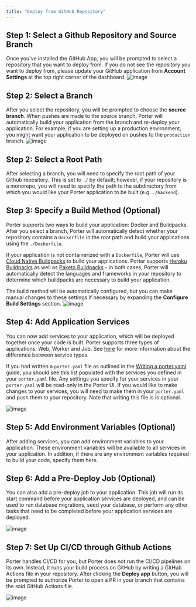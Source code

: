 ```yaml
---
title: "Deploy from GitHub Repository"
---
```


## Step 1: Select a Github Repository and Source Branch
Once you've installed the GitHub App, you will be prompted to select a repository that you want to deploy from. If you do not see the repository you want to deploy from, please update your GitHub application from **Account Settings** at the top right corner of the dashboard.
![image](/images/deploying-applications/select-repository.png)

## Step 2: Select a Branch

After you select the repository, you will be prompted to choose the **source branch**. 
When pushes are made to the source branch, Porter will automatically build your application from the branch and re-deploy your application. 
For example, if you are setting up a production environment, you might want your application to be deployed on pushes to the `production` branch.
![image](/images/deploying-applications/select-branch.png)

## Step 2: Select a Root Path
After selecting a branch, you will need to specify the root path of your Github repository. This is set to `./` by default; 
however, if your repository is a monorepo, you will need to specify the path to the subdirectory from which you would like your Porter application to be built (e.g. `./backend`).

## Step 3: Specify a Build Method (Optional)
Porter supports two ways to build your application: Docker and Buildpacks. After you select a branch, Porter will automatically detect whether your repository contains a `Dockerfile` in the root path and build your applications using the `./Dockerfile`.

If your application is not containerized with a `Dockerfile`, Porter will use [Cloud Native Buildpacks](https://buildpacks.io) to build your applications. Porter supports [Heroku Buildpacks](https://devcenter.heroku.com/articles/buildpacks#officially-supported-buildpacks) 
as well as [Paketo Buildpacks](https://paketo.io/) - in both cases, Porter will automatically detect the languages and frameworks in your repository to determine which buildpacks are necessary to build your application. 

The build method will be automatically configured, but you can make manual changes to these settings if necessary by expanding the **Configure Build Settings** section.
![image](/images/deploying-applications/configure-buildpacks.png)

## Step 4: Add Application Services
You can now add services to your application, which will be deployed together once your code is built. Porter supports three types of applications: Web, Worker and Job. 
See [here](/new/deploy/types-of-services) for more information about the difference between service types.

If you had written a `porter.yaml` file as outlined in the [Writing a porter.yaml]("/standard/deploying-applications/writing-porter-yaml) guide, you should see this list populated with the services you defined in your `porter.yaml` file. Any settings you specify for your services in your `porter.yaml` will be read-only in the Porter UI. 
If you would like to make changes to your services, you will need to make them in your `porter.yaml` and push them to your repository. Note that writing this file is is optional.

![image](/images/deploying-applications/application-services.png)

## Step 5: Add Environment Variables (Optional)
After adding services, you can add environment variables to your application. These environment variables will be available to all services in your application. In addition, if there are any environment variables required to build your code, specify them here.

## Step 6: Add a Pre-Deploy Job (Optional)
You can also add a pre-deploy job to your application. This job will run its start command before your application services are deployed, and can be used to run database migrations, seed your database, or perform any other tasks that need to be completed before your application services are deployed.

![image](/images/deploying-applications/environment-vars.png)

## Step 7: Set Up CI/CD through Github Actions
Porter handles CI/CD for you, but Porter does not run the CI/CD pipelines on its own. Instead, it runs your build process on GitHub by writing a GitHub Actions file in your repository. 
After clicking the **Deploy app** button, you will be prompted to authorize Porter to open a PR in your branch that contains the said GitHub Actions file. 

![image](/images/deploying-applications/github-actions.png)
